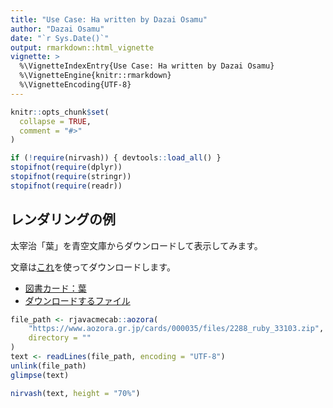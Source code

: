 ```yaml
---
title: "Use Case: Ha written by Dazai Osamu"
author: "Dazai Osamu"
date: "`r Sys.Date()`"
output: rmarkdown::html_vignette
vignette: >
  %\VignetteIndexEntry{Use Case: Ha written by Dazai Osamu}
  %\VignetteEngine{knitr::rmarkdown}
  %\VignetteEncoding{UTF-8}
---
```


```r
knitr::opts_chunk$set(
  collapse = TRUE,
  comment = "#>"
)

if (!require(nirvash)) { devtools::load_all() }
stopifnot(require(dplyr))
stopifnot(require(stringr))
stopifnot(require(readr))
```

## レンダリングの例

太宰治「葉」を青空文庫からダウンロードして表示してみます。

文章は[これ](https://paithiov909.github.io/rjavacmecab/reference/aozora.html)を使ってダウンロードします。

- [図書カード：葉](https://www.aozora.gr.jp/cards/000035/card2288.html)
- [ダウンロードするファイル](https://www.aozora.gr.jp/cards/000035/files/2288_ruby_33103.zip)

```r
file_path <- rjavacmecab::aozora(
    "https://www.aozora.gr.jp/cards/000035/files/2288_ruby_33103.zip",
    directory = ""
)
text <- readLines(file_path, encoding = "UTF-8")
unlink(file_path)
glimpse(text)
```

```r
nirvash(text, height = "70%")
```
